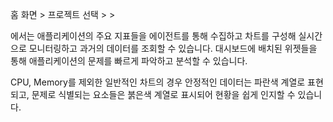 홈 화면 &gt; 프로젝트 선택 &gt; <Cmdname sid="dashboard" className="uitext" /> &gt; <Cmdname sid="application_dashboard" className="uitext" />

<InDoc product="java,nodejs,golang"><ImgLang img='apm-dashboard.png' desc='애플리케이션 대시보드'/></InDoc>

<InDoc product="php,python,dotnet"><ImgLang img='apm-dashboard02.png' desc='애플리케이션 대시보드'/></InDoc>

<Cmdname sid="application_dashboard" className="uitext" />에서는 애플리케이션의 주요 지표들을 에이전트를 통해 수집하고 차트를 구성해 실시간으로 모니터링하고 과거의 데이터를 조회할 수 있습니다. 대시보드에 배치된 위젯들을 통해 애플리케이션의 문제를 빠르게 파악하고 분석할 수 있습니다.

CPU, Memory를 제외한 일반적인 차트의 경우 안정적인 데이터는 파란색 계열로 표현되고, 문제로 식별되는 요소들은 붉은색 계열로 표시되어 현황을 쉽게 인지할 수 있습니다.